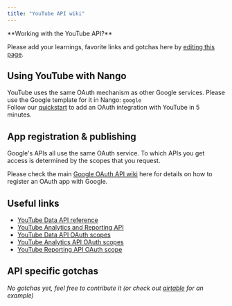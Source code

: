 ```yaml
---
title: "YouTube API wiki"
---
```


<Info>
**Working with the YouTube API?**

Please add your learnings, favorite links and gotchas here by
[editing this page](https://github.com/nangohq/nango/tree/master/docs/docs/providers/youtube.md).

</Info>

## Using YouTube with Nango[](#using-youtube-with-nango "Direct link to Using YouTube with Nango")

YouTube uses the same OAuth mechanism as other Google services. Please use the
Google template for it in Nango: `google`  
Follow our [quickstart](/quickstart) to add an OAuth integration with YouTube in
5 minutes.

## App registration & publishing[](#app-registration--publishing "Direct link to App registration & publishing")

Google's APIs all use the same OAuth service. To which APIs you get access is
determined by the scopes that you request.

Please check the main [Google OAuth API wiki](/providers/google) here for
details on how to register an OAuth app with Google.

## Useful links[](#useful-links "Direct link to Useful links")

- [YouTube Data API reference](https://developers.google.com/youtube/v3/docs)
- [YouTube Analytics and Reporting API](https://developers.google.com/youtube/analytics)
- [YouTube Data API OAuth scopes](https://developers.google.com/identity/protocols/oauth2/scopes#youtube)
- [YouTube Analytics API OAuth scopes](https://developers.google.com/identity/protocols/oauth2/scopes#youtubeanalytics)
- [YouTube Reporting API OAuth scope](https://developers.google.com/identity/protocols/oauth2/scopes#youtubereporting)

## API specific gotchas[](#api-specific-gotchas "Direct link to API specific gotchas")

_No gotchas yet, feel free to contribute it (or check out
[airtable](/providers/airtable) for an example)_
